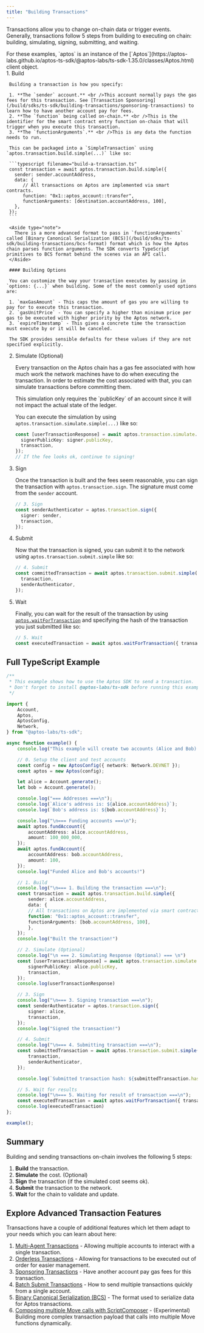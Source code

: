 ```yaml
---
title: "Building Transactions"
---
```



Transactions allow you to change on-chain data or trigger events. Generally, transactions follow 5 steps from building to executing on chain: building, simulating, signing, submitting, and waiting.

<Aside type="note">
  For these examples, `aptos` is an instance of the [`Aptos`](https://aptos-labs.github.io/aptos-ts-sdk/@aptos-labs/ts-sdk-1.35.0/classes/Aptos.html) client object.
</Aside>

<Steps>
  1. Build

     Building a transaction is how you specify:

     1. **The `sender` account.** <br />This account normally pays the gas fees for this transaction. See [Transaction Sponsoring](/build/sdks/ts-sdk/building-transactions/sponsoring-transactions) to learn how to have another account pay for fees.
     2. **The `function` being called on-chain.** <br />This is the identifier for the smart contract entry function on-chain that will trigger when you execute this transaction.
     3. **The `functionArguments`.** <br />This is any data the function needs to run.

     This can be packaged into a `SimpleTransaction` using `aptos.transaction.build.simple(...)` like so:

     ```typescript filename="build-a-transaction.ts"
     const transaction = await aptos.transaction.build.simple({
       sender: sender.accountAddress,
       data: {
     	  // All transactions on Aptos are implemented via smart contracts.
     	  function: "0x1::aptos_account::transfer",
     	  functionArguments: [destination.accountAddress, 100],
       },
     });
     ```

     <Aside type="note">
       There is a more advanced format to pass in `functionArguments` called [Binary Canonical Serialization (BCS)](/build/sdks/ts-sdk/building-transactions/bcs-format) format which is how the Aptos chain parses function arguments. The SDK converts TypeScript primitives to BCS format behind the scenes via an API call.
     </Aside>

     #### Building Options

     You can customize the way your transaction executes by passing in `options: {...}` when building. Some of the most commonly used options are:

     1. `maxGasAmount` - This caps the amount of gas you are willing to pay for to execute this transaction.
     2. `gasUnitPrice` - You can specify a higher than minimum price per gas to be executed with higher priority by the Aptos network.
     3. `expireTimestamp` - This gives a concrete time the transaction must execute by or it will be canceled.

     The SDK provides sensible defaults for these values if they are not specified explicitly.

  2. Simulate (Optional)

     Every transaction on the Aptos chain has a gas fee associated with how much work the network machines have to do when executing the transaction. In order to estimate the cost associated with that, you can simulate transactions before committing them.

     <Aside type="note">
       This simulation only requires the `publicKey` of an account since it will not impact the actual state of the ledger.
     </Aside>

     You can execute the simulation by using `aptos.transaction.simulate.simple(...)` like so:

     ```typescript filename="build-a-transaction.ts"
     const [userTransactionResponse] = await aptos.transaction.simulate.simple({
       signerPublicKey: signer.publicKey,
       transaction,
     });
     // If the fee looks ok, continue to signing!
     ```

  3. Sign

     Once the transaction is built and the fees seem reasonable, you can sign the transaction with `aptos.transaction.sign`. The signature must come from the `sender` account.

     ```typescript filename="build-a-transaction.ts"
     // 3. Sign
     const senderAuthenticator = aptos.transaction.sign({
       signer: sender,
       transaction,
     });
     ```

  4. Submit

     Now that the transaction is signed, you can submit it to the network using `aptos.transaction.submit.simple` like so:

     ```typescript filename="build-a-transaction.ts"
     // 4. Submit
     const committedTransaction = await aptos.transaction.submit.simple({
       transaction,
       senderAuthenticator,
     });
     ```

  5. Wait

     Finally, you can wait for the result of the transaction by using [`aptos.waitForTransaction`](https://aptos-labs.github.io/aptos-ts-sdk/@aptos-labs/ts-sdk-1.35.0/classes/Aptos.html#waitForTransaction) and specifying the hash of the transaction you just submitted like so:

     ```typescript filename="build-a-transaction.ts"
     // 5. Wait
     const executedTransaction = await aptos.waitForTransaction({ transactionHash: committedTransaction.hash });
     ```
</Steps>

## Full TypeScript Example

```typescript filename="build-a-transaction.ts"
/**
 * This example shows how to use the Aptos SDK to send a transaction.
 * Don't forget to install @aptos-labs/ts-sdk before running this example!
 */

import {
    Account,
    Aptos,
    AptosConfig,
    Network,
} from "@aptos-labs/ts-sdk";

async function example() {
    console.log("This example will create two accounts (Alice and Bob) and send a transaction transfering APT to Bob's account.");

    // 0. Setup the client and test accounts
    const config = new AptosConfig({ network: Network.DEVNET });
    const aptos = new Aptos(config);

    let alice = Account.generate();
    let bob = Account.generate();

    console.log("=== Addresses ===\n");
    console.log(`Alice's address is: ${alice.accountAddress}`);
    console.log(`Bob's address is: ${bob.accountAddress}`);

    console.log("\n=== Funding accounts ===\n");
    await aptos.fundAccount({
        accountAddress: alice.accountAddress,
        amount: 100_000_000,
    });
    await aptos.fundAccount({
        accountAddress: bob.accountAddress,
        amount: 100,
    });
    console.log("Funded Alice and Bob's accounts!")

    // 1. Build
    console.log("\n=== 1. Building the transaction ===\n");
    const transaction = await aptos.transaction.build.simple({
        sender: alice.accountAddress,
        data: {
        // All transactions on Aptos are implemented via smart contracts.
        function: "0x1::aptos_account::transfer",
        functionArguments: [bob.accountAddress, 100],
        },
    });
    console.log("Built the transaction!")

    // 2. Simulate (Optional)
    console.log("\n === 2. Simulating Response (Optional) === \n")
    const [userTransactionResponse] = await aptos.transaction.simulate.simple({
        signerPublicKey: alice.publicKey,
        transaction,
    });
    console.log(userTransactionResponse)

    // 3. Sign
    console.log("\n=== 3. Signing transaction ===\n");
    const senderAuthenticator = aptos.transaction.sign({
        signer: alice,
        transaction,
    });
    console.log("Signed the transaction!")

    // 4. Submit
    console.log("\n=== 4. Submitting transaction ===\n");
    const submittedTransaction = await aptos.transaction.submit.simple({
        transaction,
        senderAuthenticator,
    });

    console.log(`Submitted transaction hash: ${submittedTransaction.hash}`);

    // 5. Wait for results
    console.log("\n=== 5. Waiting for result of transaction ===\n");
    const executedTransaction = await aptos.waitForTransaction({ transactionHash: submittedTransaction.hash });
    console.log(executedTransaction)
};

example();
```

## Summary

Building and sending transactions on-chain involves the following 5 steps:

1. **Build** the transaction.
2. **Simulate** the cost. (Optional)
3. **Sign** the transaction (if the simulated cost seems ok).
4. **Submit** the transaction to the network.
5. **Wait** for the chain to validate and update.

## Explore Advanced Transaction Features

Transactions have a couple of additional features which let them adapt to your needs which you can learn about here:

1. [Multi-Agent Transactions](/build/sdks/ts-sdk/building-transactions/multi-agent-transactions) - Allowing multiple accounts to interact with a single transaction.
2. [Orderless Transactions](/build/sdks/ts-sdk/building-transactions/orderless-transactions) - Allowing for transactions to be executed out of order for easier management.
3. [Sponsoring Transactions](/build/sdks/ts-sdk/building-transactions/sponsoring-transactions) - Have another account pay gas fees for this transaction.
4. [Batch Submit Transactions](/build/sdks/ts-sdk/building-transactions/batching-transactions) - How to send multiple transactions quickly from a single account.
5. [Binary Canonical Serialization (BCS)](/build/sdks/ts-sdk/building-transactions/bcs-format) - The format used to serialize data for Aptos transactions.
6. [Composing multiple Move calls with ScriptComposer](/build/sdks/ts-sdk/building-transactions/script-composer) - (Experimental) Building more complex transaction payload that calls into multiple Move functions dynamically.
